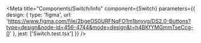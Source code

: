
<Meta
  title="Components/Switch/Info"
  component={Switch}
  parameters={{
    design: {
      type: 'figma',
      url: 'https://www.figma.com/file/2bgeOS0URFNqFO1m1bnyvg/DS2.0-Buttons?type=design&node-id=456-4744&mode=design&t=h4BKfYMGmmTseCcg-0'
    },
    jest: ['Switch.test.tsx']
  }}
/>

<Story name="Docs">
  <Unstyled>
    <Stories />
  </Unstyled>
</Story>
